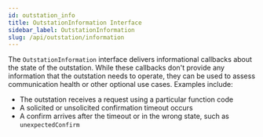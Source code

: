 ```yaml
---
id: outstation_info
title: OutstationInformation Interface
sidebar_label: OutstationInformation
slug: /api/outstation/information
---
```



The `OutstationInformation` interface delivers informational callbacks about the state of the outstation. While these callbacks don't provide any information that the outstation needs to operate, they can be used to assess communication health or other optional use cases. Examples include:

* The outstation receives a request using a particular function code
* A solicited or unsolicited confirmation timeout occurs
* A confirm arrives after the timeout or in the wrong state, such as `unexpectedConfirm`